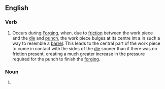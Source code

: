 ==English==

===Verb===
{{head|en|verb form}}

# {{lb|en|material processing}} Occurs during [[Forging]], when, due to [[friction]] between the work piece and the [[die]] and [[punch]], the work piece bulges at its centre int a in such a way to resemble a [[barrel]]. This leads to the central part of the work piece to come in contact with the sides of the [[die]] sooner than if there was no friction present, creating a much greater increase in the pressure required for the punch to finish the [[forging]].

===Noun===
{{en-noun|-}}

# {{alt form|en|barreling}}
